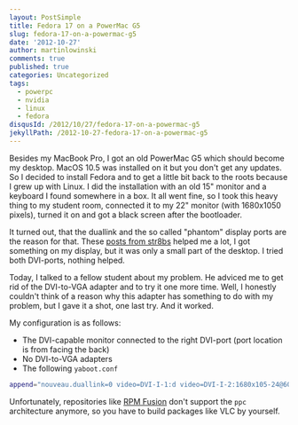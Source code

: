```yaml
---
layout: PostSimple
title: Fedora 17 on a PowerMac G5
slug: fedora-17-on-a-powermac-g5
date: '2012-10-27'
author: martinlowinski
comments: true
published: true
categories: Uncategorized
tags:
  - powerpc
  - nvidia
  - linux
  - fedora
disqusId: /2012/10/27/fedora-17-on-a-powermac-g5
jekyllPath: /2012-10-27-fedora-17-on-a-powermac-g5
---
```


Besides my MacBook Pro, I got an old PowerMac G5 which should become my desktop. MacOS 10.5 was installed on it but you don't get any updates. So I decided to install Fedora and to get a little bit back to the roots because I grew up with Linux. I did the installation with an old 15" monitor and a keyboard I found somewhere in a box. It all went fine, so I took this heavy thing to my student room, connected it to my 22" monitor (with 1680x1050 pixels), turned it on and got a black screen after the bootloader.

It turned out, that the duallink and the so called "phantom" display ports are the reason for that. These [posts from str8bs](http://www.mintppc.org/forums/viewtopic.php?f=15&t=810) helped me a lot, I got something on my display, but it was only a small part of the desktop. I tried both DVI-ports, nothing helped.

Today, I talked to a fellow student about my problem. He adviced me to get rid of the DVI-to-VGA adapter and to try it one more time. Well, I honestly couldn't think of a reason why this adapter has something to do with my problem, but I gave it a shot, one last try. And it worked.

My configuration is as follows:

- The DVI-capable monitor connected to the right DVI-port (port location is from facing the back)
- No DVI-to-VGA adapters
- The following `yaboot.conf`

```bash
append="nouveau.duallink=0 video=DVI-I-1:d video=DVI-I-2:1680x105-24@60 video=TV-1:d"
```

Unfortunately, repositories like [RPM Fusion](http://rpmfusion.org/) don't support the `ppc` architecture anymore, so you have to build packages like VLC by yourself.
